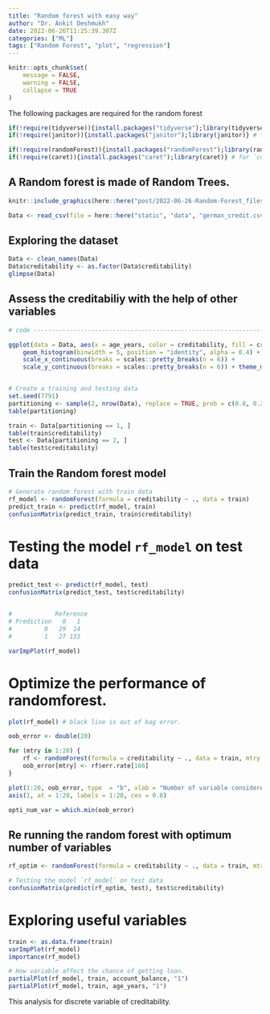 ```yaml
---
title: "Random forest with easy way"
author: "Dr. Ankit Deshmukh"
date: 2022-06-26T11:25:39.307Z 
categories: ["ML"]
tags: ["Random Forest", "plot", "regression"]
---
```


```r
knitr::opts_chunk$set(
	message = FALSE,
	warning = FALSE,
	collapse = TRUE
)
```

The following packages are required for the random forest 

```r
if(!require(tidyverse)){install.packages("tidyverse");library(tidyverse)}
if(!require(janitor)){install.packages("janitor");library(janitor)} # for rename

if(!require(randomForest)){install.packages("randomForest");library(randomForest)}
if(!require(caret)){install.packages("caret");library(caret)} # for `confustionMatrix`

```

## A Random forest is made of Random Trees.

```r
knitr::include_graphics(here::here("post/2022-06-26-Random-Forest_files/forest.jpg"), error = FALSE)
```

```r
Data <- read_csv(file = here::here("static", "data", "german_credit.csv"))
```

## Exploring the dataset 
```r
Data <- clean_names(Data)
Data$creditability <- as.factor(Data$creditability)
glimpse(Data)
```


## Assess the creditabiliy with the help of other variables
```r
# code -------------------------------------------------------------------------

ggplot(data = Data, aes(x = age_years, color = creditability, fill = creditability)) +
    geom_histogram(binwidth = 5, position = "identity", alpha = 0.4) +
    scale_x_continuous(breaks = scales::pretty_breaks(n = 6)) +
    scale_y_continuous(breaks = scales::pretty_breaks(n = 6)) + theme_minimal()


# Create a training and testing data
set.seed(7791)
partitioning <- sample(2, nrow(Data), replace = TRUE, prob = c(0.8, 0.2))
table(partitioning)

train <- Data[partitioning == 1, ]
table(train$creditability)
test <- Data[partitioning == 2, ]
table(test$creditability)
```


## Train the Random forest model
```r

# Generate random forest with train data
rf_model <- randomForest(formula = creditability ~ ., data = train)
predict_train <- predict(rf_model, train)
confusionMatrix(predict_train, train$creditability)
```


# Testing the model `rf_model` on test data
```r
predict_test <- predict(rf_model, test)
confusionMatrix(predict_test, test$creditability)


#            Reference
# Prediction   0   1
#         0   29  14
#         1   27 133

varImpPlot(rf_model)
```

# Optimize the performance of randomforest.

```r
plot(rf_model) # black line is out of bag error.

oob_error <- double(20)

for (mtry in 1:20) {
    rf <- randomForest(formula = creditability ~ ., data = train, mtry = mtry, ntree = 166)
    oob_error[mtry] <- rf$err.rate[166]
}

plot(1:20, oob_error, type  = "b", xlab = "Number of variable considered", ylab = "Out of bag erro [-]", xaxt = "n")
axis(1, at = 1:20, labels = 1:20, cex = 0.8)

opti_num_var = which.min(oob_error)
```

## Re running the random forest with optimum number of variables
```r
rf_optim <- randomForest(formula = creditability ~ ., data = train, mtry = opti_num_var, ntree = 166)

# Testing the model `rf_model` on test data
confusionMatrix(predict(rf_optim, test), test$creditability)
```

# Exploring useful variables
```r
train <- as.data.frame(train)
varImpPlot(rf_model)
importance(rf_model)

# How variable affect the chance of getting loan.
partialPlot(rf_model, train, account_balance, "1")
partialPlot(rf_model, train, age_years, "1")
```

This analysis for discrete variable of creditability.
